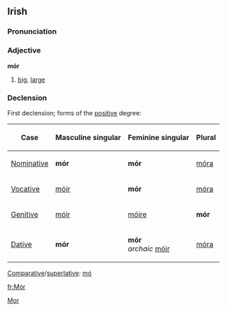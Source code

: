 ==Irish==
===Pronunciation===
{{IPA|[moːr]}}
===Adjective===
'''mór'''
#[[big]], [[large]]
===Declension===
First declension; forms of the [[positive]] degree:
{|{{prettytable100}}
!Case
!Masculine singular
!Feminine singular
!Plural
|-
| [[Nominative]]
| '''mór'''
| '''mór'''
| [[móra]]
|-
| [[Vocative]]
| [[móir]]
| '''mór'''
| [[móra]]
|-
| [[Genitive]]
| [[móir]]
| [[móire]]
| '''mór'''
|-
| [[Dative]]
| '''mór'''
| '''mór'''<br>''archaic'' [[móir]]
| [[móra]]
|}
[[Comparative]]/[[superlative]]: [[mó]]

[[Category:Irish language|Mor]]

[[fr:Mór]]